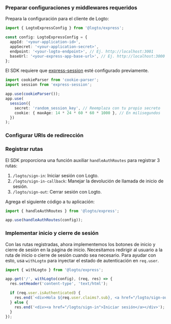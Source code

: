 
### Preparar configuraciones y middlewares requeridos

Prepara la configuración para el cliente de Logto:

```ts title="app.ts"
import { LogtoExpressConfig } from '@logto/express';

const config: LogtoExpressConfig = {
  appId: '<your-application-id>',
  appSecret: '<your-application-secret>',
  endpoint: '<your-logto-endpoint>', // Ej. http://localhost:3001
  baseUrl: '<your-express-app-base-url>', // Ej. http://localhost:3000
};
```

El SDK requiere que [express-session](https://www.npmjs.com/package/express-session) esté configurado previamente.

```ts title="app.ts"
import cookieParser from 'cookie-parser';
import session from 'express-session';

app.use(cookieParser());
app.use(
  session({
    secret: 'random_session_key', // Reemplaza con tu propio secreto
    cookie: { maxAge: 14 * 24 * 60 * 60 * 1000 }, // En milisegundos
  })
);
```

### Configurar URIs de redirección

<SignInFlowSummary />

<AssumingUrl />

<WebConfigureRedirectUris />

### Registrar rutas

El SDK proporciona una función auxiliar `handleAuthRoutes` para registrar 3 rutas:

1. `/logto/sign-in`: Iniciar sesión con Logto.
2. `/logto/sign-in-callback`: Manejar la devolución de llamada de inicio de sesión.
3. `/logto/sign-out`: Cerrar sesión con Logto.

Agrega el siguiente código a tu aplicación:

```ts title="app.ts"
import { handleAuthRoutes } from '@logto/express';

app.use(handleAuthRoutes(config));
```

### Implementar inicio y cierre de sesión

Con las rutas registradas, ahora implementemos los botones de inicio y cierre de sesión en la página de inicio. Necesitamos redirigir al usuario a la ruta de inicio o cierre de sesión cuando sea necesario. Para ayudar con esto, usa `withLogto` para inyectar el estado de autenticación en `req.user`.

```ts title="app.ts"
import { withLogto } from '@logto/express';

app.get('/', withLogto(config), (req, res) => {
  res.setHeader('content-type', 'text/html');

  if (req.user.isAuthenticated) {
    res.end(`<div>Hola ${req.user.claims?.sub}, <a href="/logto/sign-out">Cerrar sesión</a></div>`);
  } else {
    res.end('<div><a href="/logto/sign-in">Iniciar sesión</a></div>');
  }
});
```

<Checkpoint />
